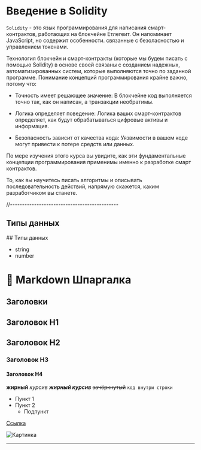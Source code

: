 
# Введение в Solidity<span id="my-section-1" />

`Solidity` - это язык программирования для написания смарт-контрактов, работаощих на блокчейне Етлегеит. Он напоминает JavaScript, но содержит особенности.
связанные с безоласностью и управлением токенами.


Технология блокчейн и смарт-контракты (которые мы будем писать с помощью Solidity) в основе своей связаны с созданием надежных, автоматизированных систем, которые выполняются точно по заданной программе. Понимание концепций программирования крайне важно, потому что:

- Точность имеет решающее значение: В блокчейне код выполняется точно так, как он написан, а транзакции необратимы.

- Логика определяет поведение: Логика ваших смарт-контрактов определяет, как будут обрабатываться цифровые активы и информация.

- Безопасность зависит от качества кода: Уязвимости в вашем коде могут привести к потере средств или данных.

По мере изучения этого курса вы увидите, как эти фундаментальные концепции программирования применимы именно к разработке смарт контрактов.

То, как вы научитесь писать алгоритмы и описывать последовательность действий, напрямую скажется, каким разработчиком вы станете.











//---------------------------------------------
## Типы данных

<CodeBlockLayoutsDeff code={codeExample1V1} />
## Типы данных <span id="my-section-2" />
<CodeBlockLayoutsDeff code={codeExample1V1} />

- string
- number

# 📝 Markdown Шпаргалка

## Заголовки

## Заголовок H1

## Заголовок H2

### Заголовок H3

#### Заголовок H4

**жирный**
_курсив_
**_жирный курсив_**
~~зачёркнутый~~
`код внутри строки`

- Пункт 1
- Пункт 2
  - Подпункт

[Ссылка](https://example.com)

![Картинка](https://via.placeholder.com/150)

---
